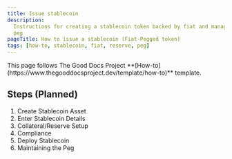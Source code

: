 ```yaml
---
title: Issue stablecoin
description:
  Instructions for creating a stablecoin token backed by fiat and managing its
  peg
pageTitle: How to issue a stablecoin (Fiat-Pegged token)
tags: [how-to, stablecoin, fiat, reserve, peg]
---
```


<Callout type="info" title="Template guide">
  This page follows The Good Docs Project
  **[How-to](https://www.thegooddocsproject.dev/template/how-to)** template.
</Callout>

## Steps (Planned)

1. Create Stablecoin Asset
2. Enter Stablecoin Details
3. Collateral/Reserve Setup
4. Compliance
5. Deploy Stablecoin
6. Maintaining the Peg

